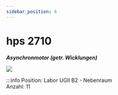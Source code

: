```yaml
---
sidebar_position: 4
---
```


# hps 2710
***Asynchronmotor (getr. Wicklungen)***

[![](/image/Labore/B2/Maschinen//hps_2710_min.webp)](/image/Labore/B2/Maschinen/hps_2710.webp)


:::info
Position:   Labor UGII B2 - Nebenraum\
Anzahl:     11